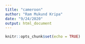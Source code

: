 ```yaml
---
title: "cameroon"
author: "Ram Mukund Kripa"
date: "9/24/2020"
output: html_document
---
```


```r
knitr::opts_chunk$set(echo = TRUE)
```

```r

```
